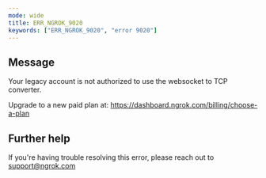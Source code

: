 ```yaml
---
mode: wide
title: ERR_NGROK_9020
keywords: ["ERR_NGROK_9020", "error 9020"]
---
```


## Message

Your legacy account is not authorized to use the websocket to TCP converter.

Upgrade to a new paid plan at: https://dashboard.ngrok.com/billing/choose-a-plan

## Further help

If you're having trouble resolving this error, please reach out to [support@ngrok.com](mailto:support@ngrok.com?subject=Help%20with%20ERR_NGROK_9020)
